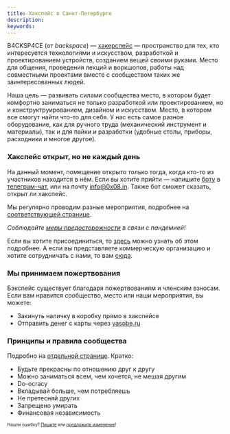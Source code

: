 ```yaml
---
title: Хакспейс в Санкт-Петербурге
description: 
keywords: 
---
```


B4CKSP4CE (от *backspace*) — [хакерспейс](https://ru.wikipedia.org/wiki/%D0%A5%D0%B0%D0%BA%D0%B5%D1%80%D1%81%D0%BF%D0%B5%D0%B9%D1%81) — пространство для тех, кто интересуется технологиями и искусством, разработкой и проектированием устройств, созданием вещей своими руками. Место для общения, проведения лекций и воркшопов, работы над совместными проектами вместе с сообществом таких же заинтересованных людей.

Наша цель — развивать силами сообщества место, в котором будет комфортно заниматься не только разработкой или проектированием, но и конструктруированием, дизайном и искусством. Место, в котором все смогут найти что-то для себя. У нас есть самое разное оборудование, как для ручного труда (механический инструмент и материалы), так и для пайки и разработки (удобные столы, приборы, расходники и многое другое).


### Хакспейс открыт, но не каждый день
На данный момент, помещение открыто только тогда, когда кто-то из участников находится в нём. Если вы хотите прийти — напишите [боту](tg://resolve/?domain=@b4cksp4ce_bot) в [телеграм-чат](tg://resolve/?domain=backspace_chat), или на почту [info@0x08.in](mailto:info@0x08.in). Также бот сможет сказать, открыт ли хакспейс.

Мы регулярно проводим разные мероприятия, подробнее на [соответствующей странице](/events).

_Соблюдайте [меры предосторожности](/wiki/sars-cov-2) в связи с пандемией!_

Если вы хотите присоединиться, то [здесь](/wiki/participants) можно узнать об этом подробнее. А если вы представляете коммерческую организацию и хотите сотрудничать с нами, то вам [сюда](/wiki/partnership).

### Мы принимаем пожертвования
Бэкспейс существует благодаря пожертвованиям и членским взносам. Если вам нравится сообщество, место или наши мероприятия, вы можете:
* Закинуть наличку в коробку прямо в хакспейсе
* Отправить денег с карты через [yasobe.ru](https://yasobe.ru/na/b4cksp4ce)

### Принципы и правила сообщества
Подробно на [отдельной странице](/wiki/principles-rules). Кратко:

* Будьте прекрасны по отношению друг к другу
* Можно заниматься всем, чем хочется, не мешая другим
* Do-ocracy
* Вкладывай больше, чем потребляешь
* Не претесняй других
* Запрещено умирать
* Финансовая независимость


<sub><sup>Нашли ошибку? [Пишите](mailto:info@0x08.in) или [предложите изменение](https://github.com/b4ck5p4c3/0x08.in)!</sup></sub>
